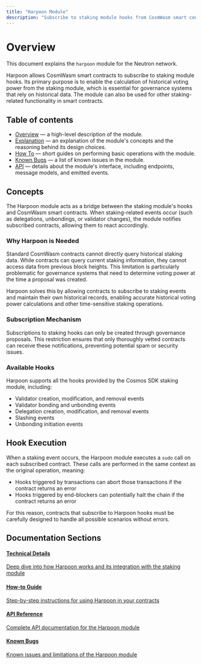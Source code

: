 ```yaml
---
title: "Harpoon Module"
description: "Subscribe to staking module hooks from CosmWasm smart contracts"
---
```


# Overview

This document explains the `harpoon` module for the Neutron network.

Harpoon allows CosmWasm smart contracts to subscribe to staking module hooks. Its primary purpose is to enable the calculation of historical voting power from the staking module, which is essential for governance systems that rely on historical data. The module can also be used for other staking-related functionality in smart contracts.

## Table of contents

- [Overview](/developers/modules/harpoon/overview) — a high-level description of the module.
- [Explanation](/developers/modules/harpoon/explanation) — an explanation of the module's concepts and the reasoning behind its design choices.
- [How To](/developers/modules/harpoon/how-to) — short guides on performing basic operations with the module.
- [Known Bugs](/developers/modules/harpoon/known-bugs) — a list of known issues in the module.
- [API](/developers/modules/harpoon/api) — details about the module's interface, including endpoints, message models, and emitted events.

## Concepts

The Harpoon module acts as a bridge between the staking module's hooks and CosmWasm smart contracts. When staking-related events occur (such as delegations, unbondings, or validator changes), the module notifies subscribed contracts, allowing them to react accordingly.

### Why Harpoon is Needed

Standard CosmWasm contracts cannot directly query historical staking data. While contracts can query current staking information, they cannot access data from previous block heights. This limitation is particularly problematic for governance systems that need to determine voting power at the time a proposal was created.

Harpoon solves this by allowing contracts to subscribe to staking events and maintain their own historical records, enabling accurate historical voting power calculations and other time-sensitive staking operations.

### Subscription Mechanism

Subscriptions to staking hooks can only be created through governance proposals. This restriction ensures that only thoroughly vetted contracts can receive these notifications, preventing potential spam or security issues.

### Available Hooks

Harpoon supports all the hooks provided by the Cosmos SDK staking module, including:

- Validator creation, modification, and removal events
- Validator bonding and unbonding events
- Delegation creation, modification, and removal events
- Slashing events
- Unbonding initiation events

## Hook Execution

When a staking event occurs, the Harpoon module executes a `sudo` call on each subscribed contract. These calls are performed in the same context as the original operation, meaning:

- Hooks triggered by transactions can abort those transactions if the contract returns an error
- Hooks triggered by end-blockers can potentially halt the chain if the contract returns an error

For this reason, contracts that subscribe to Harpoon hooks must be carefully designed to handle all possible scenarios without errors.

## Documentation Sections

<div className="grid grid-cols-1 md:grid-cols-2 gap-6 mt-6 mb-8">
  <a className="flex flex-col p-5 border border-gray-200 dark:border-gray-800 rounded-lg hover:bg-gray-50 dark:hover:bg-gray-900" href="/developers/modules/harpoon/explanation">
    <h4 className="font-semibold mb-2">Technical Details</h4>
    <p className="text-sm">Deep dive into how Harpoon works and its integration with the staking module</p>
  </a>
  
  <a className="flex flex-col p-5 border border-gray-200 dark:border-gray-800 rounded-lg hover:bg-gray-50 dark:hover:bg-gray-900" href="/developers/modules/harpoon/how-to">
    <h4 className="font-semibold mb-2">How-to Guide</h4>
    <p className="text-sm">Step-by-step instructions for using Harpoon in your contracts</p>
  </a>
  
  <a className="flex flex-col p-5 border border-gray-200 dark:border-gray-800 rounded-lg hover:bg-gray-50 dark:hover:bg-gray-900" href="/developers/modules/harpoon/api">
    <h4 className="font-semibold mb-2">API Reference</h4>
    <p className="text-sm">Complete API documentation for the Harpoon module</p>
  </a>
  
  <a className="flex flex-col p-5 border border-gray-200 dark:border-gray-800 rounded-lg hover:bg-gray-50 dark:hover:bg-gray-900" href="/developers/modules/harpoon/known-bugs">
    <h4 className="font-semibold mb-2">Known Bugs</h4>
    <p className="text-sm">Known issues and limitations of the Harpoon module</p>
  </a>
</div> 
